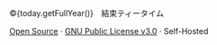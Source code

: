 
&copy;{today.getFullYear()}&emsp;結束ティータイム

[Open Source](https://github.com/KessokuTeaTime/website)
·
[GNU Public License v3.0](https://github.com/KessokuTeaTime/website/blob/main/LICENSE)
·
Self-Hosted
